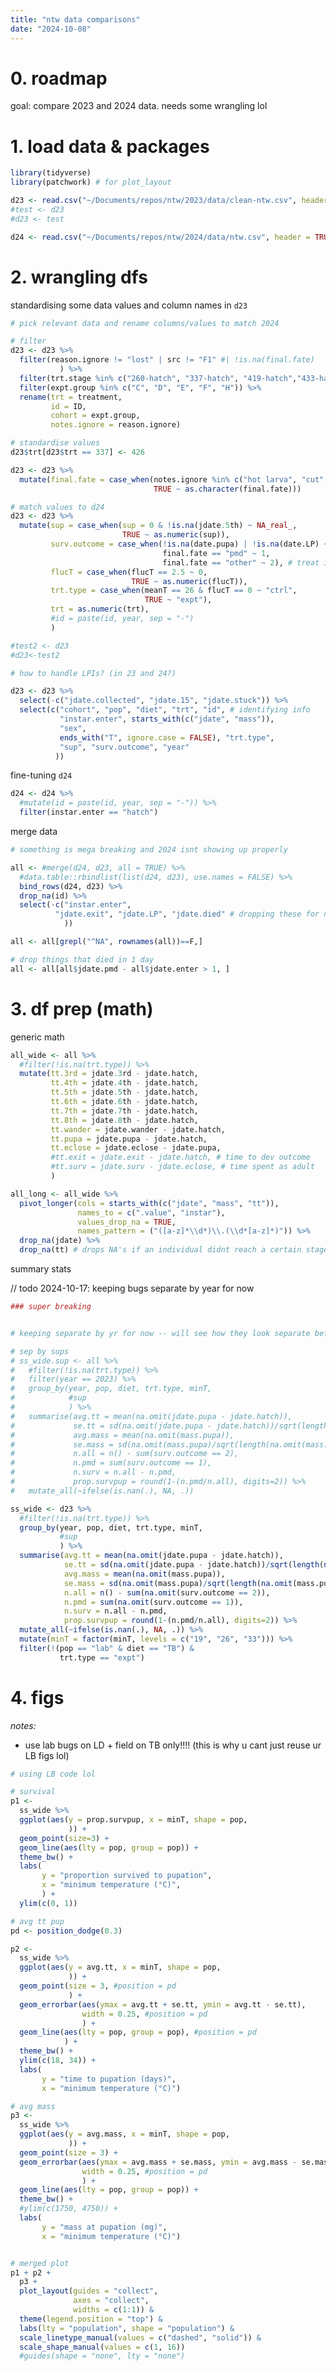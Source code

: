 ```yaml
---
title: "ntw data comparisons"
date: "2024-10-08"
---
```


# 0. roadmap

goal: compare 2023 and 2024 data. needs some wrangling lol

# 1. load data & packages

```r
library(tidyverse)
library(patchwork) # for plot_layout

d23 <- read.csv("~/Documents/repos/ntw/2023/data/clean-ntw.csv", header = TRUE) %>% mutate(year = 2023)
#test <- d23
#d23 <- test

d24 <- read.csv("~/Documents/repos/ntw/2024/data/ntw.csv", header = TRUE) %>% mutate(year = 2024)
```


# 2. wrangling dfs

standardising some data values and column names in `d23`

```r
# pick relevant data and rename columns/values to match 2024

# filter
d23 <- d23 %>%
  filter(reason.ignore != "lost" | src != "F1" #| !is.na(final.fate)
           ) %>% 
  filter(trt.stage %in% c("260-hatch", "337-hatch", "419-hatch","433-hatch")) %>%
  filter(expt.group %in% c("C", "D", "E", "F", "H")) %>%
  rename(trt = treatment,
         id = ID,
         cohort = expt.group,
         notes.ignore = reason.ignore)

# standardise values
d23$trt[d23$trt == 337] <- 426

d23 <- d23 %>%
  mutate(final.fate = case_when(notes.ignore %in% c("hot larva", "cut", "culled larva", "wet diet") ~ "other",
                                TRUE ~ as.character(final.fate)))

# match values to d24
d23 <- d23 %>%
  mutate(sup = case_when(sup = 0 & !is.na(jdate.5th) ~ NA_real_,
                         TRUE ~ as.numeric(sup)),
         surv.outcome = case_when(!is.na(date.pupa) | !is.na(date.LP) ~ 0,
                                  final.fate == "pmd" ~ 1,
                                  final.fate == "other" ~ 2), # treat injuries the same as this
         flucT = case_when(flucT == 2.5 ~ 0,
                           TRUE ~ as.numeric(flucT)),
         trt.type = case_when(meanT == 26 & flucT == 0 ~ "ctrl",
                              TRUE ~ "expt"),
         trt = as.numeric(trt),
         #id = paste(id, year, sep = "-")
         )

#test2 <- d23
#d23<-test2

# how to handle LPIs? (in 23 and 24?)

d23 <- d23 %>%
  select(-c("jdate.collected", "jdate.15", "jdate.stuck")) %>%
  select(c("cohort", "pop", "diet", "trt", "id", # identifying info
           "instar.enter", starts_with(c("jdate", "mass")), 
           "sex",
           ends_with("T", ignore.case = FALSE), "trt.type",
           "sup", "surv.outcome", "year"
          ))
```


fine-tuning `d24`

```r
d24 <- d24 %>%
  #mutate(id = paste(id, year, sep = "-")) %>%
  filter(instar.enter == "hatch")
```



merge data

```r

# something is mega breaking and 2024 isnt showing up properly

all <- #merge(d24, d23, all = TRUE) %>%
  #data.table::rbindlist(list(d24, d23), use.names = FALSE) %>%
  bind_rows(d24, d23) %>% 
  drop_na(id) %>%
  select(-c("instar.enter",
          "jdate.exit", "jdate.LP", "jdate.died" # dropping these for now bc idk what they are
            ))

all <- all[grepl("^NA", rownames(all))==F,]

# drop things that died in 1 day
all <- all[all$jdate.pmd - all$jdate.enter > 1, ]

```



# 3. df prep (math)

generic math

```r
all_wide <- all %>%
  #filter(!is.na(trt.type)) %>%
  mutate(tt.3rd = jdate.3rd - jdate.hatch,
         tt.4th = jdate.4th - jdate.hatch,
         tt.5th = jdate.5th - jdate.hatch,
         tt.6th = jdate.6th - jdate.hatch,
         tt.7th = jdate.7th - jdate.hatch,
         tt.8th = jdate.8th - jdate.hatch,
         tt.wander = jdate.wander - jdate.hatch,
         tt.pupa = jdate.pupa - jdate.hatch,
         tt.eclose = jdate.eclose - jdate.pupa,
         #tt.exit = jdate.exit - jdate.hatch, # time to dev outcome
         #tt.surv = jdate.surv - jdate.eclose, # time spent as adult
         )

all_long <- all_wide %>%
  pivot_longer(cols = starts_with(c("jdate", "mass", "tt")),
               names_to = c(".value", "instar"),
               values_drop_na = TRUE,
               names_pattern = ("([a-z]*\\d*)\\.(\\d*[a-z]*)")) %>%
  drop_na(jdate) %>%
  drop_na(tt) # drops NA's if an individual didnt reach a certain stage
```


summary stats

// todo 2024-10-17: keeping bugs separate by year for now

```r

### super breaking


# keeping separate by yr for now -- will see how they look separate before trying to combine

# sep by sups
# ss_wide.sup <- all %>%
#   #filter(!is.na(trt.type)) %>%
#   filter(year == 2023) %>%
#   group_by(year, pop, diet, trt.type, minT, 
#            #sup
#            ) %>%
#   summarise(avg.tt = mean(na.omit(jdate.pupa - jdate.hatch)),
#             se.tt = sd(na.omit(jdate.pupa - jdate.hatch))/sqrt(length(na.omit(jdate.pupa - jdate.hatch))),
#             avg.mass = mean(na.omit(mass.pupa)),
#             se.mass = sd(na.omit(mass.pupa)/sqrt(length(na.omit(mass.pupa)))),
#             n.all = n() - sum(surv.outcome == 2),
#             n.pmd = sum(surv.outcome == 1), 
#             n.surv = n.all - n.pmd, 
#             prop.survpup = round(1-(n.pmd/n.all), digits=2)) %>%
#   mutate_all(~ifelse(is.nan(.), NA, .))


```


```r
ss_wide <- d23 %>%
  #filter(!is.na(trt.type)) %>%
  group_by(year, pop, diet, trt.type, minT, 
           #sup
           ) %>%
  summarise(avg.tt = mean(na.omit(jdate.pupa - jdate.hatch)),
            se.tt = sd(na.omit(jdate.pupa - jdate.hatch))/sqrt(length(na.omit(jdate.pupa - jdate.hatch))),
            avg.mass = mean(na.omit(mass.pupa)),
            se.mass = sd(na.omit(mass.pupa)/sqrt(length(na.omit(mass.pupa)))),
            n.all = n() - sum(na.omit(surv.outcome == 2)),
            n.pmd = sum(na.omit(surv.outcome == 1)), 
            n.surv = n.all - n.pmd, 
            prop.survpup = round(1-(n.pmd/n.all), digits=2)) %>%
  mutate_all(~ifelse(is.nan(.), NA, .)) %>%
  mutate(minT = factor(minT, levels = c("19", "26", "33"))) %>%
  filter(!(pop == "lab" & diet == "TB") &
           trt.type == "expt")
```





# 4. figs

*notes:* 

- use lab bugs on LD + field on TB only!!!! (this is why u cant just reuse ur LB figs lol)

```r
# using LB code lol

# survival
p1 <- 
  ss_wide %>% 
  ggplot(aes(y = prop.survpup, x = minT, shape = pop,
             )) +
  geom_point(size=3) + 
  geom_line(aes(lty = pop, group = pop)) +
  theme_bw() +
  labs( 
       y = "proportion survived to pupation", 
       x = "minimum temperature (°C)", 
       ) +
  ylim(c(0, 1))

# avg tt pup
pd <- position_dodge(0.3)

p2 <-
  ss_wide %>% 
  ggplot(aes(y = avg.tt, x = minT, shape = pop,
             )) +
  geom_point(size = 3, #position = pd
             ) +  
  geom_errorbar(aes(ymax = avg.tt + se.tt, ymin = avg.tt - se.tt),
                width = 0.25, #position = pd
                ) +
  geom_line(aes(lty = pop, group = pop), #position = pd
            ) +
  theme_bw() +
  ylim(c(18, 34)) +
  labs(
       y = "time to pupation (days)", 
       x = "minimum temperature (°C)")

# avg mass
p3 <- 
  ss_wide %>% 
  ggplot(aes(y = avg.mass, x = minT, shape = pop,
             )) +
  geom_point(size = 3) +  
  geom_errorbar(aes(ymax = avg.mass + se.mass, ymin = avg.mass - se.mass),
                width = 0.25, #position = pd
                ) +
  geom_line(aes(lty = pop, group = pop)) +
  theme_bw() +
  #ylim(c(1750, 4750)) +
  labs( 
       y = "mass at pupation (mg)", 
       x = "minimum temperature (°C)")


# merged plot
p1 + p2 + 
  p3 +
  plot_layout(guides = "collect",
              axes = "collect",
              widths = c(1:1)) &
  theme(legend.position = "top") &
  labs(lty = "population", shape = "population") &
  scale_linetype_manual(values = c("dashed", "solid")) &
  scale_shape_manual(values = c(1, 16)) 
  #guides(shape = "none", lty = "none")
```




